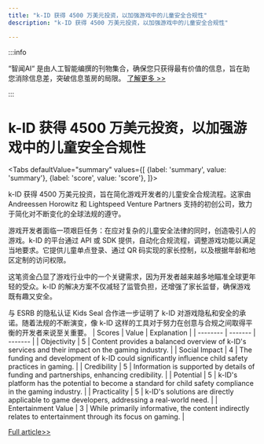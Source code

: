 ```yaml
---
title: "k-ID 获得 4500 万美元投资，以加强游戏中的儿童安全合规性"
description: "k-ID 获得 4500 万美元投资，以加强游戏中的儿童安全合规性"

---
```



:::info

“智闻AI“ 是由人工智能编撰的刊物集合，确保您只获得最有价值的信息，旨在助您消除信息差，突破信息茧房的局限。  [了解更多 >>](/)

:::

# k-ID 获得 4500 万美元投资，以加强游戏中的儿童安全合规性


<Tabs
	defaultValue="summary"
	values={[
	{label: 'summary', value: 'summary'},
	{label: 'score', value: 'score'},
]}>
<TabItem value="summary">


k-ID 获得 4500 万美元投资，旨在简化游戏开发者的儿童安全合规流程。这家由 Andreessen Horowitz 和 Lightspeed Venture Partners 支持的初创公司，致力于简化对不断变化的全球法规的遵守。

游戏开发者面临一项艰巨任务：在应对复杂的儿童安全法律的同时，创造吸引人的游戏。k-ID 的平台通过 API 或 SDK 提供，自动化合规流程，调整游戏功能以满足当地要求。它提供儿童单点登录、通过 QR 码实现的家长控制，以及根据年龄和地区定制的访问权限。

这笔资金凸显了游戏行业中的一个关键需求，因为开发者越来越多地瞄准全球更年轻的受众。k-ID 的解决方案不仅减轻了监管负担，还增强了家长监督，确保游戏既有趣又安全。

与 ESRB 的隐私认证 Kids Seal 合作进一步证明了 k-ID 对游戏隐私和安全的承诺。随着法规的不断演变，像 k-ID 这样的工具对于努力在创意与合规之间取得平衡的开发者来说至关重要。
</TabItem>
<TabItem value="score">
	| Scores     | Value   | Explanation |
	| -------- | ------- | ------- |
	| Objectivity  | 5    | Content provides a balanced overview of k-ID's services and their impact on the gaming industry.    |
	| Social Impact | 4     | The funding and development of k-ID could significantly influence child safety practices in gaming.    |
	| Credibility    | 5    | Information is supported by details of funding and partnerships, enhancing credibility.    |
	| Potential    | 5    | k-ID's platform has the potential to become a standard for child safety compliance in the gaming industry.    |
	| Practicality    | 5    | k-ID's solutions are directly applicable to game developers, addressing a real-world need.    |
	| Entertainment Value    | 3    | While primarily informative, the content indirectly relates to entertainment through its focus on gaming.    |
</TabItem>
</Tabs>

[Full article>>](https://techcrunch.com/2024/06/25/a16z-k-id-game-developers-child-safety-regulations/)
